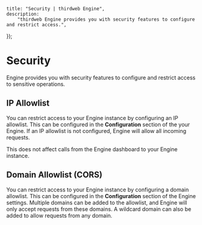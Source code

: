 
	title: "Security | thirdweb Engine",
	description:
		"thirdweb Engine provides you with security features to configure and restrict access.",
});

# Security

Engine provides you with security features to configure and restrict access to sensitive operations.

## IP Allowlist

You can restrict access to your Engine instance by configuring an IP allowlist. This can be configured in the **Configuration** section of the your Engine.
If an IP allowlist is not configured, Engine will allow all incoming requests.

<Callout variant="info" title="Note">
	This does not affect calls from the Engine dashboard to your Engine instance.
</Callout>

## Domain Allowlist (CORS)

You can restrict access to your Engine instance by configuring a domain allowlist. This can be configured in the **Configuration** section of the Engine settings.
Multiple domains can be added to the allowlist, and Engine will only accept requests from these domains. A wildcard domain can also be added to allow requests from any domain.
